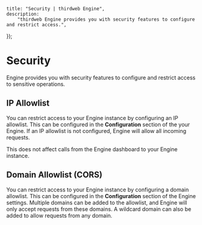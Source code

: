 
	title: "Security | thirdweb Engine",
	description:
		"thirdweb Engine provides you with security features to configure and restrict access.",
});

# Security

Engine provides you with security features to configure and restrict access to sensitive operations.

## IP Allowlist

You can restrict access to your Engine instance by configuring an IP allowlist. This can be configured in the **Configuration** section of the your Engine.
If an IP allowlist is not configured, Engine will allow all incoming requests.

<Callout variant="info" title="Note">
	This does not affect calls from the Engine dashboard to your Engine instance.
</Callout>

## Domain Allowlist (CORS)

You can restrict access to your Engine instance by configuring a domain allowlist. This can be configured in the **Configuration** section of the Engine settings.
Multiple domains can be added to the allowlist, and Engine will only accept requests from these domains. A wildcard domain can also be added to allow requests from any domain.
